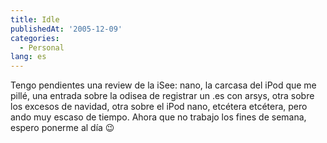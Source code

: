 ```yaml
---
title: Idle
publishedAt: '2005-12-09'
categories:
  - Personal
lang: es
---
```


Tengo pendientes una review de la iSee: nano, la carcasa del iPod que me pillé, una entrada sobre la odisea de registrar un .es con arsys, otra sobre los excesos de navidad, otra sobre el iPod nano, etcétera etcétera, pero ando muy escaso de tiempo. Ahora que no trabajo los fines de semana, espero ponerme al día 😉
